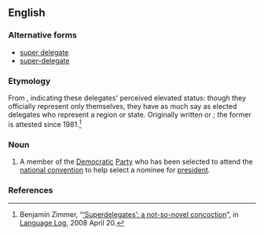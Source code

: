 {{also|super-delegate|super delegate}}
==English==
{{wikipedia}}

===Alternative forms===
* [[super delegate]]
* [[super-delegate]]

===Etymology===
From {{prefix|super|delegate|lang=en}}, indicating these delegates' perceived elevated status: though they officially represent only themselves, they have as much say as elected delegates who represent a region or state. Originally written {{term|super-delegate}} or {{term|super delegate}}; the former is attested since 1981.<ref name="Language_Log_63">Benjamin Zimmer, “[http://languagelog.ldc.upenn.edu/nll/?p=63 ‘Superdelegates’: a not-so-novel concoction]”, in [[wikipedia:Language Log|Language Log]], 2008 April 20.</ref>

===Noun===
{{en-noun}}

# {{lb|en|US|politics}} A member of the [[Democratic]] [[political party|Party]] who has been selected to attend the [[national convention]] to help select a nominee for [[president]].

===References===
<references/>